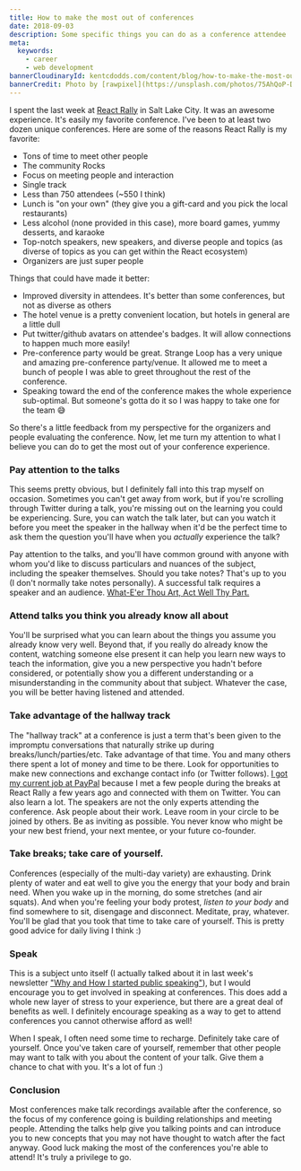 ```yaml
---
title: How to make the most out of conferences
date: 2018-09-03
description: Some specific things you can do as a conference attendee
meta:
  keywords:
    - career
    - web development
bannerCloudinaryId: kentcdodds.com/content/blog/how-to-make-the-most-out-of-conferences/banner
bannerCredit: Photo by [rawpixel](https://unsplash.com/photos/75AhQoP-DW0)
---
```


I spent the last week at [React Rally](https://www.reactrally.com) in Salt Lake
City. It was an awesome experience. It's easily my favorite conference. I've
been to at least two dozen unique conferences. Here are some of the reasons
React Rally is my favorite:

- Tons of time to meet other people
- The community Rocks
- Focus on meeting people and interaction
- Single track
- Less than 750 attendees (~550 I think)
- Lunch is "on your own" (they give you a gift-card and you pick the local
  restaurants)
- Less alcohol (none provided in this case), more board games, yummy desserts,
  and karaoke
- Top-notch speakers, new speakers, and diverse people and topics (as diverse of
  topics as you can get within the React ecosystem)
- Organizers are just super people

Things that could have made it better:

- Improved diversity in attendees. It's better than some conferences, but not as
  diverse as others
- The hotel venue is a pretty convenient location, but hotels in general are a
  little dull
- Put twitter/github avatars on attendee's badges. It will allow connections to
  happen much more easily!
- Pre-conference party would be great. Strange Loop has a very unique and
  amazing pre-conference party/venue. It allowed me to meet a bunch of people I
  was able to greet throughout the rest of the conference.
- Speaking toward the end of the conference makes the whole experience
  sub-optimal. But someone's gotta do it so I was happy to take one for the team
  😅

So there's a little feedback from my perspective for the organizers and people
evaluating the conference. Now, let me turn my attention to what I believe you
can do to get the most out of your conference experience.

### Pay attention to the talks

This seems pretty obvious, but I definitely fall into this trap myself on
occasion. Sometimes you can't get away from work, but if you're scrolling
through Twitter during a talk, you're missing out on the learning you could be
experiencing. Sure, you can watch the talk later, but can you watch it before
you meet the speaker in the hallway when it'd be the perfect time to ask them
the question you'll have when you _actually_ experience the talk?

Pay attention to the talks, and you'll have common ground with anyone with whom
you'd like to discuss particulars and nuances of the subject, including the
speaker themselves. Should you take notes? That's up to you (I don't normally
take notes personally). A successful talk requires a speaker and an audience.
[What-E'er Thou Art, Act Well Thy Part.](https://education.byu.edu/magazine/winter2016/act_well_thy_part)

### Attend talks you think you already know all about

You'll be surprised what you can learn about the things you assume you already
know very well. Beyond that, if you really do already know the content, watching
someone else present it can help you learn new ways to teach the information,
give you a new perspective you hadn't before considered, or potentially show you
a different understanding or a misunderstanding in the community about that
subject. Whatever the case, you will be better having listened and attended.

### Take advantage of the hallway track

The "hallway track" at a conference is just a term that's been given to the
impromptu conversations that naturally strike up during
breaks/lunch/parties/etc. Take advantage of that time. You and many others there
spent a lot of money and time to be there. Look for opportunities to make new
connections and exchange contact info (or Twitter follows).
[I got my current job at PayPal](https://github.com/kentcdodds/ama/issues/47)
because I met a few people during the breaks at React Rally a few years ago and
connected with them on Twitter. You can also learn a lot. The speakers are not
the only experts attending the conference. Ask people about their work. Leave
room in your circle to be joined by others. Be as inviting as possible. You
never know who might be your new best friend, your next mentee, or your future
co-founder.

### Take breaks; take care of yourself.

Conferences (especially of the multi-day variety) are exhausting. Drink plenty
of water and eat well to give you the energy that your body and brain need. When
you wake up in the morning, do some stretches (and air squats). And when you're
feeling your body protest, _listen to your body_ and find somewhere to sit,
disengage and disconnect. Meditate, pray, whatever. You'll be glad that you took
that time to take care of yourself. This is pretty good advice for daily living
I think :)

### Speak

This is a subject unto itself (I actually talked about it in last week's
newsletter
["Why and How I started public speaking"](/blog/why-and-how-i-started-public-speaking)),
but I would encourage you to get involved in speaking at conferences. This does
add a whole new layer of stress to your experience, but there are a great deal
of benefits as well. I definitely encourage speaking as a way to get to attend
conferences you cannot otherwise afford as well!

When I speak, I often need some time to recharge. Definitely take care of
yourself. Once you've taken care of yourself, remember that other people may
want to talk with you about the content of your talk. Give them a chance to chat
with you. It's a lot of fun :)

### Conclusion

Most conferences make talk recordings available after the conference, so the
focus of my conference going is building relationships and meeting people.
Attending the talks help give you talking points and can introduce you to new
concepts that you may not have thought to watch after the fact anyway. Good luck
making the most of the conferences you're able to attend! It's truly a privilege
to go.
